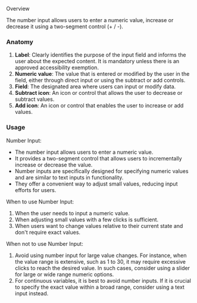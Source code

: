 

<Meta of={NumberInputStories} />


Overview

The number input allows users to enter a numeric value, increase or decrease it using a two-segment control (+ / -).

### Anatomy

1. **Label**: Clearly identifies the purpose of the input field and informs the user about the expected content. It is mandatory unless there is an approved accessibility exemption.
2. **Numeric value**: The value that is entered or modified by the user in the field, either through direct input or using the subtract or add controls.
3. **Field**: The designated area where users can input or modify data.
4. **Subtract icon**: An icon or control that allows the user to decrease or subtract values.
5. **Add icon**: An icon or control that enables the user to increase or add values.

### Usage

Number Input:

- The number input allows users to enter a numeric value.
- It provides a two-segment control that allows users to incrementally increase or decrease the value.
- Number inputs are specifically designed for specifying numeric values and are similar to text inputs in functionality.
- They offer a convenient way to adjust small values, reducing input efforts for users.

When to use Number Input:

1. When the user needs to input a numeric value.
2. When adjusting small values with a few clicks is sufficient.
3. When users want to change values relative to their current state and don't require exact values.

When not to use Number Input:

1. Avoid using number input for large value changes. For instance, when the value range is extensive, such as 1 to 30, it may require excessive clicks to reach the desired value. In such cases, consider using a slider for large or wide range numeric options.
2. For continuous variables, it is best to avoid number inputs. If it is crucial to specify the exact value within a broad range, consider using a text input instead.
